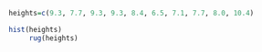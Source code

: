 ```{r}
heights=c(9.3, 7.7, 9.3, 9.3, 8.4, 6.5, 7.1, 7.7, 8.0, 10.4)

hist(heights)
     rug(heights)
```

